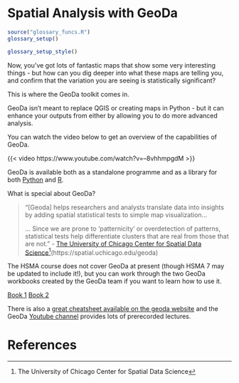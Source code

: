 # Spatial Analysis with GeoDa

```r
source("glossary_funcs.R")
glossary_setup()
```

```r
glossary_setup_style()
```

Now, you've got lots of fantastic maps that show some very interesting things - but how can you dig deeper into what these maps are telling you, and confirm that the variation you are seeing is statistically significant?

This is where the GeoDa toolkit comes in.

GeoDa isn't meant to replace QGIS or creating maps in Python - but it can enhance your outputs from either by allowing you to do more advanced analysis.

You can watch the video below to get an overview of the capabilities of GeoDa.

{{< video https://www.youtube.com/watch?v=--8vhhmpgdM >}}


GeoDa is available both as a standalone programme and as a library for both [Python](https://github.com/GeoDaCenter/pygeoda) and [R](https://github.com/GeoDaCenter/rgeoda).

What is special about GeoDa?

>"\[Geoda\] helps researchers and analysts translate data into insights by adding spatial statistical tests to simple map visualization...
>
> ... Since we are prone to 'patternicity' or overdetection of patterns, statistical tests help differentiate clusters that are real from those that are not."
> - [The University of Chicago Center for Spatial Data Science](https://spatial.uchicago.edu/geoda)^[The University of Chicago Center for Spatial Data Science](https://spatial.uchicago.edu/geoda)


The HSMA course does not cover GeoDa at present (though HSMA 7 may be updated to include it!), but you can work through the two GeoDa workbooks created by the GeoDa team if you want to learn how to use it.

[Book 1](https://lanselin.github.io/introbook_vol1/)
[Book 2](https://lanselin.github.io/introbook_vol2/)

There is also a [great cheatsheet available on the geoda website](http://geodacenter.github.io/cheatsheet.html) and the GeoDa [Youtube channel](https://www.youtube.com/@GeoDaCenter) provides lots of prerecorded lectures.

# References
